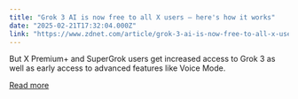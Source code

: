 ```yaml
---
title: "Grok 3 AI is now free to all X users – here's how it works"
date: "2025-02-21T17:32:04.000Z"
link: "https://www.zdnet.com/article/grok-3-ai-is-now-free-to-all-x-users-heres-how-it-works/"
---
```


But X Premium+ and SuperGrok users get increased access to Grok 3 as well as early access to advanced features like Voice Mode.

[Read more](https://www.zdnet.com/article/grok-3-ai-is-now-free-to-all-x-users-heres-how-it-works/)
